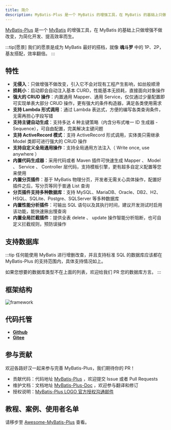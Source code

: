 ```yaml
---
title: 简介
description: MyBatis-Plus 是一个 MyBatis 的增强工具，在 MyBatis 的基础上只做增强不做改变，为简化开发、提高效率而生。支持 Lambda 形式调用、内置分页插件、代码生成器等强大功能。
---
```



[MyBatis-Plus](https://github.com/baomidou/mybatis-plus) 是一个 [MyBatis](https://www.mybatis.org/mybatis-3/) 的增强工具，在 MyBatis 的基础上只做增强不做改变，为简化开发、提高效率而生。

:::tip[愿景]
我们的愿景是成为 MyBatis 最好的搭档，就像 **魂斗罗** 中的 1P、2P，基友搭配，效率翻倍。
:::

<Partner />

## 特性

- **无侵入**：只做增强不做改变，引入它不会对现有工程产生影响，如丝般顺滑
- **损耗小**：启动即会自动注入基本 CURD，性能基本无损耗，直接面向对象操作
- **强大的 CRUD 操作**：内置通用 Mapper、通用 Service，仅仅通过少量配置即可实现单表大部分 CRUD 操作，更有强大的条件构造器，满足各类使用需求
- **支持 Lambda 形式调用**：通过 Lambda 表达式，方便的编写各类查询条件，无需再担心字段写错
- **支持主键自动生成**：支持多达 4 种主键策略（内含分布式唯一 ID 生成器 - Sequence），可自由配置，完美解决主键问题
- **支持 ActiveRecord 模式**：支持 ActiveRecord 形式调用，实体类只需继承 Model 类即可进行强大的 CRUD 操作
- **支持自定义全局通用操作**：支持全局通用方法注入（ Write once, use anywhere ）
- **内置代码生成器**：采用代码或者 Maven 插件可快速生成 Mapper 、 Model 、 Service 、 Controller 层代码，支持模板引擎，更有超多自定义配置等您来使用
- **内置分页插件**：基于 MyBatis 物理分页，开发者无需关心具体操作，配置好插件之后，写分页等同于普通 List 查询
- **分页插件支持多种数据库**：支持 MySQL、MariaDB、Oracle、DB2、H2、HSQL、SQLite、Postgre、SQLServer 等多种数据库
- **内置性能分析插件**：可输出 SQL 语句以及其执行时间，建议开发测试时启用该功能，能快速揪出慢查询
- **内置全局拦截插件**：提供全表 delete 、 update 操作智能分析阻断，也可自定义拦截规则，预防误操作

## 支持数据库

<SupportDb />

:::tip
任何能使用 MyBatis 进行增删改查，并且支持标准 SQL 的数据库应该都在 MyBatis-Plus 的支持范围内，具体支持情况如上。

如果您想要的数据库类型不在上面的列表，欢迎给我们 PR 您的数据库方言。
:::

## 框架结构

![framework](/images/content/mybatis-plus-framework.webp)

## 代码托管

- **[Github](https://github.com/baomidou/mybatis-plus)**
- **[Gitee](https://gitee.com/baomidou/mybatis-plus)**

## 参与贡献

欢迎各路好汉一起来参与完善 MyBatis-Plus，我们期待你的 PR！

- 贡献代码：代码地址 [MyBatis-Plus](https://github.com/baomidou/mybatis-plus) ，欢迎提交 Issue 或者 Pull Requests
- 维护文档：文档地址 [MyBatis-Plus-Doc](https://github.com/baomidou/mybatis-plus-doc) ，欢迎参与翻译和修订
- 授权说明：[MyBatis-Plus LOGO 官方授权沟通邮件](/document/logo-request.html)

## 教程、案例、使用者名单

请移步至 [Awesome-MyBatis-Plus](https://github.com/baomidou/awesome-mybatis-plus) 查看。
